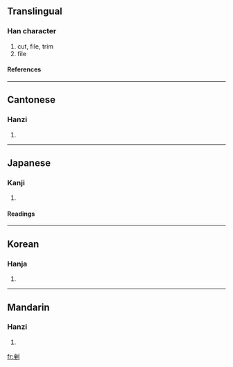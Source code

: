 ==Translingual==
===Han character===
{{Han char|rn=18|rad=刀|as=07|sn=9|four=8210<sub>0</sub>|canj=人土中弓 (OGLN)}}
# cut, file, trim
# file
====References====
{{Han ref|kx=0140.040|dkj=01999|dj=0317.100|hdz=10342.090|uh=5249|ud=21065|bh=CDF1|bd=52721}}
----
==Cantonese==
===Hanzi===
{{yue-hanzi|jyut=|y=cho3}}
# {{defn|Cantonese}}
----
==Japanese==
===Kanji===
{{ja-kanji|grade=|rs=刀07}}
# {{defn|Japanese}}
====Readings====
{{ja-readings|on=[[さ]] (sa)|kun=[[くじく]] (kujiku), [[かどおとる]] (kadootoru)}}
----
==Korean==
===Hanja===
{{ko-hanja|hangeul=좌|rv=jwa|mr=chwa}}
# {{defn|Korean}}
----
==Mandarin==
===Hanzi===
{{cmn-hanzi|pin=[[cuò]] (cuo4)|wg=ts'o<sup>4</sup>}}
# {{defn|Mandarin}}

[[fr:剉]]